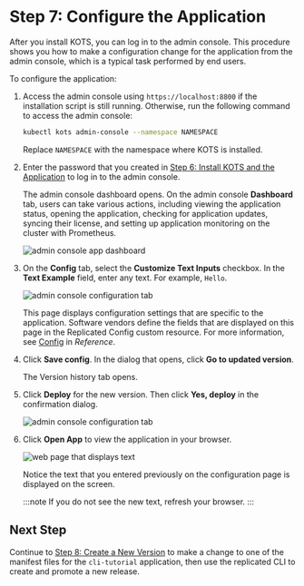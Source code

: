 # Step 7: Configure the Application

After you install KOTS, you can log in to the admin console. This procedure shows you how to make a configuration change for the application from the admin console, which is a typical task performed by end users.

To configure the application:

1. Access the admin console using `https://localhost:8800` if the installation script is still running. Otherwise, run the following command to access the admin console:

    ```bash
    kubectl kots admin-console --namespace NAMESPACE
    ```

    Replace `NAMESPACE` with the namespace where KOTS is installed.

1. Enter the password that you created in [Step 6: Install KOTS and the Application](tutorial-cli-install-app-manager) to log in to the admin console.

   The admin console dashboard opens. On the admin console **Dashboard** tab, users can take various actions, including viewing the application status, opening the application, checking for application updates, syncing their license, and setting up application monitoring on the cluster with Prometheus.

    ![admin console app dashboard](/images/tutorials/tutorial-admin-console-dashboard.png)

1. On the **Config** tab, select the **Customize Text Inputs** checkbox. In the **Text Example** field, enter any text. For example, `Hello`.

    ![admin console configuration tab](/images/tutorials/tutorial-install-config-tab.png)

   This page displays configuration settings that are specific to the application. Software vendors define the fields that are displayed on this page in the Replicated Config custom resource. For more information, see [Config](/reference/custom-resource-config) in _Reference_.

1. Click **Save config**. In the dialog that opens, click **Go to updated version**.

    The Version history tab opens.

1. Click **Deploy** for the new version. Then click **Yes, deploy** in the confirmation dialog.

    ![admin console configuration tab](/images/tutorials/tutorial-install-version-history.png)

1. Click **Open App** to view the application in your browser.

   ![web page that displays text](/images/tutorials/tutorial-open-app.png)

   Notice the text that you entered previously on the configuration page is displayed on the screen.

   :::note
   If you do not see the new text, refresh your browser.
   :::

## Next Step

Continue to [Step 8: Create a New Version](tutorial-cli-create-new-version) to make a change to one of the manifest files for the `cli-tutorial` application, then use the replicated CLI to create and promote a new release.
